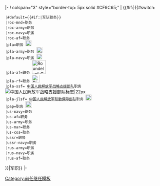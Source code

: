 <includeonly>|-
! colspan="3" style="border-top: 5px solid #CF9C65;" | {{#if:{{{1|}}}|{{#switch:{{{1}}}
 |#default={{#if:{{{1}}}|军队职务}}
 |roc-mnd={{ROCMND}}职务
 |roc-army={{ROCA}}职务
 |roc-navy={{ROCN}}职务
 |roc-af={{ROCAF}}职务
 |pla={{PLA}}职务 [[File:China Emblem PLA.svg|19px]]
 |pla-army={{PLA-Army}}职务 [[File:China Emblem PLA.svg|19px]]
 |pla-navy={{PLA-Navy}}职务 [[File:PLA Navy Emblem.svg|18px]]
 |pla-af={{PLA-AF}}职务 [[File:Roundel of China.svg|45px]]
 |pla-rf={{PLA-RF}}职务 [[File:PLARF.svg|25px]]
 |pla-ssf={{Flagicon image|People's Liberation Army Flag of the People's Republic of China.svg|中国人民解放军军旗}} [[中国人民解放军战略支援部队]]职务 [[File:PLASSF.svg|中国人民解放军战略支援部队标志|22px]]
 |pla-jlsf={{Flagicon imagae|People's Liberation Army Flag of the People's Republic of China.svg}} [[中央军委联勤保障部队|中国人民解放军联勤保障部队]]职务 [[File:China Emblem PLA.svg|19px]]
 |pap={{PAP}}职务 [[File:Chinese People's Armed Police Force (CAPF) cap insignia.svg|21px]]
 |us-navy={{Navy|USA|name=美國海軍}}职务 {{flagicon|USA|navy seal}}
 |us-af={{air force|USA|name=美国空军}}职务 {{flagicon|USA|air force seal}}
 |us-army={{Army|USA|name=美国陆军}}职务 {{flagicon|USA|army seal}}
 |us-mar={{flag|USA|marine corps|name=美国海军陆战队}}职务 {{flagicon|USA|marine corps seal}}
 |us-cos={{flag|USA|coast guard flag|name=美国海岸警备队}}职务 {{flagicon|USA|coast guard seal}}
 |ussr={{Army|Soviet Union|name=苏联红军}}职务
 |ussr-navy={{Navy|Soviet Union|name=蘇聯海軍}}职务
 |rus-army={{Army|RUS|name=俄罗斯陆军}}职务
 |rus-navy={{Navy|RUS|name=俄罗斯海军}}职务
 |rus-af={{air force|RUS|name=俄罗斯空军}}职务
}}|军职}}
|-
</includeonly><noinclude>
{{Documentation}}
[[Category:前任继任模板]]
</noinclude>